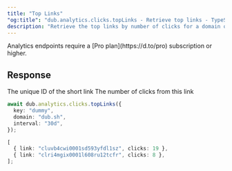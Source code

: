 ```yaml
---
title: "Top Links"
"og:title": "dub.analytics.clicks.topLinks - Retrieve top links - TypeScript SDK"
description: "Retrieve the top links by number of clicks for a domain or the authenticated workspace."
---
```



<Note>
  Analytics endpoints require a [Pro plan](https://d.to/pro) subscription or
  higher.
</Note>

<AnalyticsArguments />

## Response

<ResponseField name="link" type="string" required>
  The unique ID of the short link
</ResponseField>

<ResponseField name="clicks" type="number" required>
  The number of clicks from this link
</ResponseField>

<RequestExample>

```typescript
await dub.analytics.clicks.topLinks({
  key: "dummy",
  domain: "dub.sh",
  interval: "30d",
});
```

</RequestExample>

<ResponseExample>

```typescript
[
  { link: "cluvb4cwi0001sd593yfdl1sz", clicks: 19 },
  { link: "clri4mgix0001l608ru12tcfr", clicks: 8 },
];
```

</ResponseExample>
